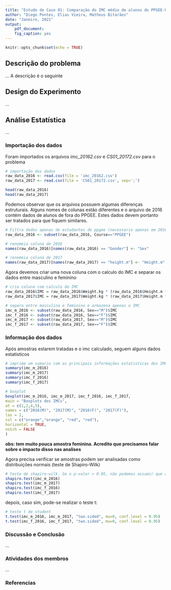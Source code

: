 ```yaml
---
title: "Estudo de Caso 01: Comparação do IMC médio de alunos do PPGEE-UFMG ao longo de dois semestres"
author: "Diego Pontes, Elias Vieira, Matheus Bitarães"
date: "Janeiro, 2021"
output:
    pdf_document:
    fig_caption: yes
---
```


```r
knitr::opts_chunk$set(echo = TRUE)
```

## Descrição do problema
...
A descrição é o seguinte

## Design do Experimento
...

## Análise Estatística
...

### Importação dos dados
Foram importados os arquivos *imc_20162.csv* e *CS01_20172.csv* para o problema
```r

# importação dos dados
raw_data_2016 <- read.csv(file = 'imc_20162.csv')
raw_data_2017 <- read.csv(file = 'CS01_20172.csv', sep=';')

head(raw_data_2016)
head(raw_data_2017)
```
Podemos observar que os arquivos possuem algumas diferenças estruturais. Alguns nomes de colunas estão diferentes e o arquivo de 2016 contém dados de alunos de fora do PPGEE. Estes dados devem portanto ser tratados para que fiquem similares.

```r

# Filtra dados apenas de estudantes do ppgee (necessario apenas em 2016)
raw_data_2016 <- subset(raw_data_2016, Course=="PPGEE")

# renomeia coluna de 2016
names(raw_data_2016)[names(raw_data_2016) == "Gender"] <- "Sex"

# renomeia coluna de 2017
names(raw_data_2017)[names(raw_data_2017) == "height.m"] <- "Height.m"
```

Agora devemos criar uma nova coluna com o calculo do IMC e separar os dados entre masculino e feminino
```r

# cria coluna com calculo do IMC
raw_data_2016$IMC = raw_data_2016$Weight.kg * (raw_data_2016$Height.m * raw_data_2016$Height.m)
raw_data_2017$IMC = raw_data_2017$Weight.kg * (raw_data_2017$Height.m * raw_data_2017$Height.m)

# separa entre masculino e feminino e armazena apenas o IMC
imc_m_2016 <- subset(raw_data_2016, Sex=="M")$IMC
imc_f_2016 <- subset(raw_data_2016, Sex=="F")$IMC
imc_m_2017 <- subset(raw_data_2017, Sex=="M")$IMC
imc_f_2017 <- subset(raw_data_2017, Sex=="F")$IMC
```


### Informação dos dados
Após amostras estarem tratadas e o imc calculado, seguem alguns dados estatisticos
```r
# imprime um sumario com as principais informações estatisticas dos IMCs
summary(imc_m_2016)
summary(imc_m_2017)
summary(imc_f_2016)
summary(imc_f_2017)

# boxplot
boxplot(imc_m_2016, imc_m_2017, imc_f_2016, imc_f_2017,
main = "Boxplots dos IMCs",
at = c(1,2,4,5),
names = c("2016(M)", "2017(M)", "2016(F)", "2017(F)"),
las = 2,
col = c("orange","orange", "red", "red"),
horizontal = TRUE,
notch = FALSE
)
```

**obs: tem muito pouca amostra feminina. Acredito que precisamos falar sobre o impacto disso nas analises** 

Agora precisa verificar se amostras podem ser analisadas como distribuições normais (teste de Shapiro-Wilk)
```r
# teste de shapiro-wilk. Se o p-valor < 0.05, não podemos assumir que as amostras apresentam normalidade
shapiro.test(imc_m_2016)
shapiro.test(imc_m_2017)
shapiro.test(imc_f_2016)
shapiro.test(imc_f_2017)
```


depois, caso sim, pode-se realizar o teste t:
```r
# teste t de student
t.test(imc_m_2016, imc_m_2017, "two.sided", mu=0, conf.level = 0.95)
t.test(imc_f_2016, imc_f_2017, "two.sided", mu=0, conf.level = 0.95)
```

### Discussão e Conclusão
...

### Atividades dos membros
...

### Referencias


